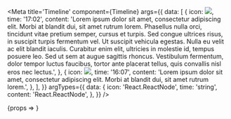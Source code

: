 

<Meta
	title='Timeline'
	component={Timeline}
	args={{
		data: [
			{
				icon: <img src={iconTick} />,
				time: '17:02',
				content:
					'Lorem ipsum dolor sit amet, consectetur adipiscing elit. Morbi at blandit dui, sit amet rutrum lorem. Phasellus nulla orci, tincidunt vitae pretium semper, cursus et turpis. Sed congue ultrices risus, in suscipit turpis fermentum vel. Ut suscipit vehicula egestas. Nulla eu velit ac elit blandit iaculis. Curabitur enim elit, ultricies in molestie id, tempus posuere leo. Sed ut sem at augue sagittis rhoncus. Vestibulum fermentum, dolor tempor luctus faucibus, tortor ante placerat tellus, quis convallis nisl eros nec lectus.',
			},
			{
				icon: <img src={iconRejected} />,
				time: '16:07',
				content: 'Lorem ipsum dolor sit amet, consectetur adipiscing elit. Morbi at blandit dui, sit amet rutrum lorem.',
			},
		],
	}}
	argTypes={{
		data: {
			icon: 'React.ReactNode',
			time: 'string',
			content: 'React.ReactNode',
		},
	}}
/>

<Canvas>
	<Story name='Basic'>{props => <Timeline {...props} />}</Story>
</Canvas>
